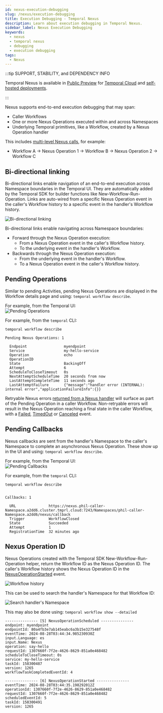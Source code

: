 ```yaml
---
id: nexus-execution-debugging
slug: /nexus/execution-debugging
title: Execution Debugging - Temporal Nexus
description: Learn about execution debugging in Temporal Nexus.
sidebar_label: Nexus Execution Debugging
keywords:
  - nexus
  - temporal nexus
  - debugging
  - execution debugging
tags:
  - Nexus
---
```


:::tip SUPPORT, STABILITY, and DEPENDENCY INFO

Temporal Nexus is available in [Public Preview](/evaluate/development-production-features/release-stages#public-preview) for [Temporal Cloud](/cloud/nexus) and [self-hosted deployments](/production-deployment/self-hosted-guide/nexus).

:::

Nexus supports end-to-end execution debugging that may span:

- Caller Workflows
- One or more Nexus Operations executed within and across Namespaces
- Underlying Temporal primitives, like a Workflow, created by a Nexus Operation handler

This includes [multi-level Nexus calls](/nexus#multi-level-calls), for example:

- Workflow A → Nexus Operation 1 → Workflow B → Nexus Operation 2 → Workflow C

## Bi-directional linking

Bi-directional links enable navigation of an end-to-end execution across Namespace boundaries in the Temporal UI.
They are automatically added by the Temporal SDK for builder functions like New-Workflow-Run-Operation.
Links are auto-wired from a specific Nexus Operation event in the caller's Workflow history to a specific event in the handler's Workflow history.

![Bi-directional linking](/img/nexus/nexus-bi-directional-linking.png)

Bi-directional links enable navigating across Namespace boundaries:

- Forward through the Nexus Operation execution:
  - From a Nexus Operation event in the caller's Workflow history.
  - To the underlying event in the handler's Workflow.
- Backwards through the Nexus Operation execution:
  - From the underlying event in the handler's Workflow.
  - To a Nexus Operation event in the caller's Workflow history.

## Pending Operations

Similar to pending Activities, pending Nexus Operations are displayed in the Workflow details page and using: `temporal workflow describe`.

For example, from the Temporal UI:\
![Pending Operations](/img/nexus/pending-nexus-operations.png)

For example, from the `temporal` CLI:

```
temporal workflow describe

Pending Nexus Operations: 1

  Endpoint                 myendpoint
  Service                  my-hello-service
  Operation                echo
  OperationID
  State                    BackingOff
  Attempt                  6
  ScheduleToCloseTimeout   0s
  NextAttemptScheduleTime  20 seconds from now
  LastAttemptCompleteTime  11 seconds ago
  LastAttemptFailure       {"message":"handler error (INTERNAL): internal error","applicationFailureInfo":{}}
```

Retryable Nexus errors [returned from a Nexus handler](/nexus/error-handling#errors-in-nexus-handlers) will surface as part of the Pending Operation in a caller Workflow.
Non-retryable errors will result in the Nexus Operation reaching a final state in the caller Workflow, with a [Failed](/references/events#nexusoperationfailed), [TimedOut](/references/events#nexusoperationtimedout) or [Canceled](/references/events#nexusoperationcanceled) event.

## Pending Callbacks

Nexus callbacks are sent from the handler's Namespace to the caller's Namespace to complete an asynchronous Nexus Operation.
These show up in the UI and using: `temporal workflow describe`.

For example, from the Temporal UI:\
![Pending Callbacks](/img/nexus/nexus-callback.png)

For example, from the `temporal` CLI:

```
temporal workflow describe


Callbacks: 1

  URL               https://nexus.phil-caller-Namespace.a2dd6.cluster.tmprl.cloud:7243/Namespaces/phil-caller-Namespace.a2dd6/nexus/callback
  Trigger           WorkflowClosed
  State             Succeeded
  Attempt           1
  RegistrationTime  32 minutes ago
```

## Nexus Operation ID

Nexus Operations created with the Temporal SDK New-Workflow-Run-Operation helper, return the Workflow ID as the Nexus Operation ID.
The caller's Workflow history shows the Nexus Operation ID in the [NexusOperationStarted](/references/events#nexusoperationstarted) event.

![Workflow history](/img/nexus/nexus-operations-ui.png)

This can be used to search the handler's Namespace for that Workflow ID:

![Search handler's Namespace](/img/nexus/nexus-operations-ui-search-handler.png)

This may also be done using: `temporal workflow show --detailed`

```
--------------- [5] NexusOperationScheduled ---------------
endpoint: myendpoint
endpointId: 80a4fb3e7ab145eabc6a3b15e327548f
eventTime: 2024-08-28T03:44:34.985230930Z
input.Language: es
input.Name: Nexus
operation: say-hello
requestId: 1307660f-7f2e-4626-8629-851a0e468482
scheduleToCloseTimeout: 0s
service: my-hello-service
taskId: 158300487
version: 1265
workflowTaskCompletedEventId: 4

--------------- [6] NexusOperationStarted ---------------
eventTime: 2024-08-28T03:44:35.198292012Z
operationId: 1307660f-7f2e-4626-8629-851a0e468482
requestId: 1307660f-7f2e-4626-8629-851a0e468482
scheduledEventId: 5
taskId: 158300491
version: 1265
```
